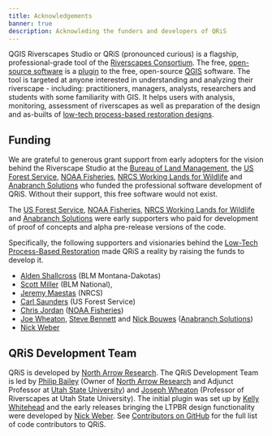 ```yaml
---
title: Acknowledgements
banner: true
description: Acknowleding the funders and developers of QRiS
---
```


QGIS Riverscapes Studio or QRiS (pronounced curious) is a flagship, professional-grade tool of the [Riverscapes Consortium](http://riverscapes.net). The free, [open-source software](https://github.com/Riverscapes/QRiS) is a [plugin](https://plugins.qgis.org/) to the free, open-source [QGIS](https://plugins.qgis.org/) software. The tool is targeted at anyone interested in understanding and analyzing their riverscape - including:  practitioners, managers, analysts, researchers and students with some familiarity with GIS. It helps users with analysis, monitoring, assessment of riverscapes as well as preparation of the design and as-builts of [low-tech process-based restoration designs](http://lowtechpbr.restoration.usu.edu/resources/Topics/04_Design/). 

## Funding

We are grateful to generous grant support from early adopters for the vision behind the Riverscape Studio at the [Bureau of Land Management](https://www.blm.gov/programs/aquatics), the [US Forest Service](https://www.fs.usda.gov/detail/r4/landmanagement/resourcemanagement/?cid=stelprd3845865), [NOAA Fisheries](https://www.fisheries.noaa.gov/about/northwest-fisheries-science-center), [NRCS Working Lands for Wildlife](https://www.nrcs.usda.gov/wps/portal/nrcs/detail/national/programs/initiatives/?cid=stelprdb1046975) and [Anabranch Solutions](https://anabranchsolutons.com) who funded the professional software development of QRiS.  Without their support, this free software would not exist.

The [US Forest Service](https://www.fs.usda.gov/detail/r4/landmanagement/resourcemanagement/?cid=stelprd3845865), [NOAA Fisheries](https://www.fisheries.noaa.gov/about/northwest-fisheries-science-center), [NRCS Working Lands for Wildlife](https://www.nrcs.usda.gov/wps/portal/nrcs/detail/national/programs/initiatives/?cid=stelprdb1046975) and [Anabranch Solutions](https://anabranchsolutons.com) were early supporters who paid for development of proof of concepts and alpha pre-release versions of the code.  


Specifically, the following supporters and visionaries behind the [Low-Tech Process-Based Restoration](http://lowtechpbr.restoration.usu.edu/) made QRiS a reality by raising the funds to develop it.
- [Alden Shallcross](https://www.researchgate.net/profile/Alden-Shallcross) (BLM Montana-Dakotas)
- [Scott Miller](https://scholar.google.com/citations?user=JsXtmykAAAAJ&hl=en) (BLM National),
- [Jeremy Maestas](https://www.researchgate.net/profile/Jeremy_Maestas) (NRCS)
- [Carl Saunders](https://www.researchgate.net/profile/W-Saunders)   (US Forest Service)
- [Chris Jordan](https://www.researchgate.net/profile/Chris-Jordan-7) ([NOAA Fisheries](https://www.fisheries.noaa.gov/about/northwest-fisheries-science-center))
- [Joe Wheaton](https://www.researchgate.net/profile/Joseph_Wheaton), [Steve Bennett](https://www.researchgate.net/profile/Stephen_Bennett8) and [Nick Bouwes](https://www.researchgate.net/profile/Nick_Bouwes) ([Anabranch Solutions](https://anabranchsolutons.com))
- [Nick Weber](https://www.researchgate.net/profile/Nick_Weber2)

## QRiS Development Team

QRiS is developed by [North Arrow Research](http://northarrowresearch.com). The QRiS Development Team is led by [Philip Bailey](https://www.researchgate.net/profile/Philip-Bailey-2) (Owner of [North Arrow Research](http://northarrowresearch.com) and Adjunct Professor at [Utah State University](https://qcnr.usu.edu/wats/)) and [Joseph Wheaton](http://joewheaton.org) (Professor of Riverscapes at Utah State University). The initial plugin was set up by [Kelly Whitehead](https://github.com/KellyMWhitehead) and the early releases bringing the LTPBR design functionality were developed by [Nick Weber](https://github.com/nick4rivers). See [Contributors on GitHub](https://github.com/Riverscapes/QRiS/graphs/contributors) for the full list of code contributors to QRiS. 
